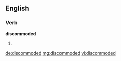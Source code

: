 ==English==

===Verb===
'''discommoded'''

# {{past of|[[discommode]]}}

[[de:discommoded]]
[[mg:discommoded]]
[[vi:discommoded]]